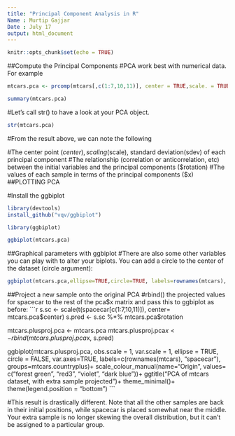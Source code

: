 ---
title: "Principal Component Analysis in R"
Name : Murtip Gajjar 
Date : July 17 
output: html_document
---

```{r setup, include=FALSE}
knitr::opts_chunk$set(echo = TRUE)
```

##Compute the Principal Components
#PCA work best with numerical data. For example

```{r}
mtcars.pca <- prcomp(mtcars[,c(1:7,10,11)], center = TRUE,scale. = TRUE)

summary(mtcars.pca)

```
#Let's call str() to have a look at your PCA object.
```{r}
str(mtcars.pca)
```
#From the result above, we can note the following

#The center point ($center), scaling ($scale), standard deviation(sdev) of each principal component
#The relationship (correlation or anticorrelation, etc) between the initial variables and the principal components ($rotation)
#The values of each sample in terms of the principal components ($x)
##PLOTTING PCA

#Install the ggbiplot
```{r eval=FALSE, include=FALSE}
library(devtools)
install_github("vqv/ggbiplot")
```


```{r eval=FALSE, include=FALSE}
library(ggbiplot)

ggbiplot(mtcars.pca)
```

##Graphical parameters with ggbiplot
#There are also some other variables you can play with to alter your biplots. You can add a circle to the center of the dataset (circle argument):
```{r eval=FALSE, include=FALSE}
ggbiplot(mtcars.pca,ellipse=TRUE,circle=TRUE, labels=rownames(mtcars), groups=mtcars.country)
```

##Project a new sample onto the original PCA
#rbind() the projected values for spacecar to the rest of the pca$x matrix and pass this to ggbiplot as before:
```{r eval=FALSE, include=FALSE}
s.sc <- scale(t(spacecar[c(1:7,10,11)]), center= mtcars.pca$center)
s.pred <- s.sc %*% mtcars.pca$rotation


mtcars.plusproj.pca <- mtcars.pca
mtcars.plusproj.pca$x <- rbind(mtcars.plusproj.pca$x, s.pred)


ggbiplot(mtcars.plusproj.pca, obs.scale = 1, var.scale = 1, ellipse = TRUE, circle = FALSE, var.axes=TRUE, labels=c(rownames(mtcars), "spacecar"), groups=mtcars.countryplus)+
  scale_colour_manual(name="Origin", values= c("forest green", "red3", "violet", "dark blue"))+
  ggtitle("PCA of mtcars dataset, with extra sample projected")+
  theme_minimal()+
  theme(legend.position = "bottom")
```

#This result is drastically different. Note that all the other samples are back in their initial positions, while spacecar is placed somewhat near the middle. Your extra sample is no longer skewing the overall distribution, but it can't be assigned to a particular group.










